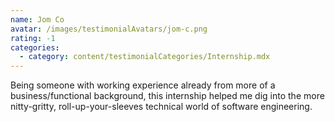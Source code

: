 ```yaml
---
name: Jom Co
avatar: /images/testimonialAvatars/jom-c.png
rating: -1
categories:
  - category: content/testimonialCategories/Internship.mdx
---
```


Being someone with working experience already from more of a 
business/functional background, this internship helped me dig 
into the more nitty-gritty, roll-up-your-sleeves technical world of 
software engineering.
